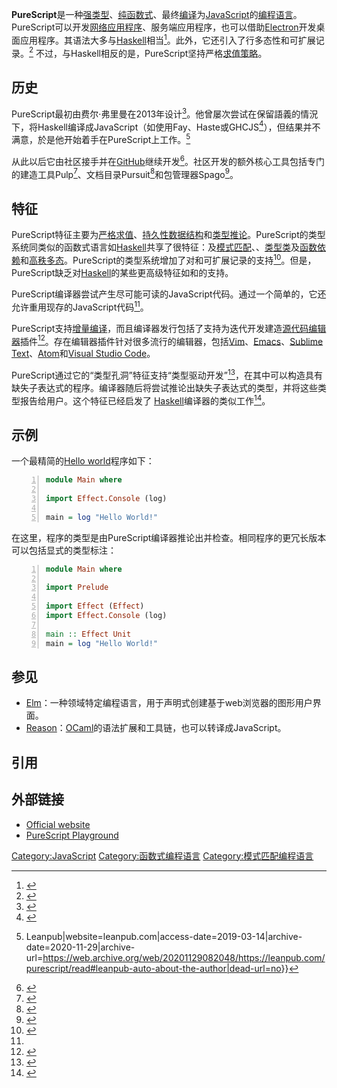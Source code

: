 {{Infobox programming language
| name = PureScript
| logo = PureScript Logo.png
| logo size = 160px
| paradigm = [[函数式编程|函数式]]
| year = {{Start date and age|2013}}
| latest release version = 0.14.9
| latest release date = {{Start date and age|2022|04|02}}
| influenced_by = [[Haskell|Haskell]], [[JavaScript|JavaScript]]
| typing = [[类型推论|类型推论]], [[静态类型|静态]], [[强类型|强类型]]
| designer = Phil Freeman
| website = [http://www.purescript.org www.purescript.org]
| license = 三条款[[BSD许可证|BSD许可证]]<ref name=license>{{cite web|url=https://github.com/purescript/purescript/blob/master/LICENSE|title=purescript/purescript|website=GitHub|access-date=2021-02-14|archive-date=2021-04-25|archive-url=https://web.archive.org/web/20210425194249/https://github.com/purescript/purescript/blob/master/LICENSE}}</ref>
| file_ext = .purs
}}
'''PureScript'''是一种[[强类型|强类型]]、[[纯函数式编程|纯函数式]]、最终[[编译|编译]]为[[JavaScript|JavaScript]]的[[编程语言|编程语言]]。PureScript可以开发[[网络应用程序|网络应用程序]]、服务端应用程序，也可以借助[[Electron|Electron]]开发桌面应用程序。其语法大多与[[Haskell|Haskell]]相当<ref>{{cite web |url=https://arow.info/blog/posts/2015-12-17-purescript-intro.html |title=PureScript for the Haskeller － Where to get started in PureScript for the Haskell programmer |access-date=2021-02-28 |archive-date=2020-11-08 |archive-url=https://web.archive.org/web/20201108125108/https://arow.info/blog/posts/2015-12-17-purescript-intro.html }}</ref>。此外，它还引入了行多态性和可扩展记录。<ref>{{Cite web|url=http://www.purescript.org/|title=PureScript|website=www.purescript.org|access-date=2019-03-14|archive-date=2021-02-05|archive-url=https://web.archive.org/web/20210205133948/https://www.purescript.org/|dead-url=no}}</ref>
不过，与Haskell相反的是，PureScript坚持严格[[求值策略|求值策略]]。

== 历史 ==
PureScript最初由费尔·弗里曼在2013年设计<ref>{{cite web |url=https://survivejs.com/blog/purescript-interview/ |title=PureScript - Strongly Typed Programming Language Compiling to JavaScript - Interview with Phil Freeman |access-date=2021-02-28 |archive-date=2021-01-18 |archive-url=https://web.archive.org/web/20210118011336/https://survivejs.com/blog/purescript-interview/ }}</ref>。他曾屡次尝试在保留語義的情況下，将Haskell编译成JavaScript（如使用Fay、Haste或GHCJS<ref>{{cite web|url=https://wiki.haskell.org/The_JavaScript_Problem|title=The JavaScript Problem|access-date=2021-02-28|archive-date=2020-12-09|archive-url=https://web.archive.org/web/20201209014541/https://wiki.haskell.org/The_JavaScript_Problem}}</ref>），但结果并不满意，於是他开始着手在PureScript上工作。<ref>{{Cite web|url=https://leanpub.com/purescript/read#leanpub-auto-about-the-author|title=Read PureScript by Example {{!}} Leanpub|website=leanpub.com|access-date=2019-03-14|archive-date=2020-11-29|archive-url=https://web.archive.org/web/20201129082048/https://leanpub.com/purescript/read#leanpub-auto-about-the-author|dead-url=no}}</ref>

从此以后它由社区接手并在[[GitHub|GitHub]]继续开发<ref>{{cite web|url=https://project-awesome.org/passy/awesome-purescript|title=awesome-purescript|access-date=2021-02-28|archive-date=2021-11-21|archive-url=https://web.archive.org/web/20211121230617/https://project-awesome.org/passy/awesome-purescript}}</ref>。社区开发的额外核心工具包括专门的建造工具Pulp<ref>{{Citation|title=A build tool for PureScript projects|date=2019-03-08|url=https://github.com/purescript-contrib/pulp|publisher=PureScript Contrib|access-date=2019-03-14|archive-date=2020-12-05|archive-url=https://web.archive.org/web/20201205183435/https://github.com/purescript-contrib/pulp/}}</ref>、文档目录Pursuit<ref>{{Cite web|url=https://pursuit.purescript.org/|title=Pursuit|website=pursuit.purescript.org|access-date=2019-03-14|archive-date=2021-03-01|archive-url=https://web.archive.org/web/20210301125110/https://pursuit.purescript.org/}}</ref>和包管理器Spago<ref>{{Citation|title=🍝 PureScript package manager and build tool powered by Dhall and package-sets: spacchetti/spago|date=2019-03-14|url=https://github.com/spacchetti/spago|publisher=spacchetti|access-date=2019-03-14}}</ref>。

== 特征 ==
PureScript特征主要为[[及早求值|严格求值]]、[[持久性数据结构|持久性数据结构]]和[[类型推论|类型推论]]。PureScript的类型系统同类似的函数式语言如[[Haskell|Haskell]]共享了很特征：{{en-link|代数数据类型|algebraic data type}}及[[模式匹配|模式匹配]]、{{en-link|种类 (类型论)|Kind (type theory)|高种类类型}}、[[类型类|类型类]]及[[类型类#函数依赖|函数依赖]]和[[参数多态|高秩多态]]。PureScript的类型系统增加了对{{en-link|行多态|Row polymorphism}}和可扩展记录的支持<ref name="#1">{{Citation|title=Documentation for the PureScript language, compiler, and tools.: purescript/documentation|date=2019-03-14|url=https://github.com/purescript/documentation|publisher=PureScript|access-date=2019-03-14|archive-date=2021-04-25|archive-url=https://web.archive.org/web/20210425194808/https://github.com/purescript/documentation}}</ref>。但是，PureScript缺乏对[[Haskell|Haskell]]的某些更高级特征如{{en-link|广义代数数据类型|Generalized algebraic data type|GADT}}和{{en-link|类型家族|Type family}}的支持。

PureScript编译器尝试产生尽可能可读的JavaScript代码。通过一个简单的{{en-link|外界函数接口|Foreign function interface|FFI接口}}，它还允许重用现存的JavaScript代码<ref name="#1"/>。

PureScript支持[[增量编译器|增量编译]]，而且编译器发行包括了支持为迭代开发建造[[源代码编辑器|源代码编辑器]]插件<ref>{{Citation|title=purs ide: Editor and tooling support for the PureScript programming language|date=2019-04-21|url=https://github.com/purescript/purescript/tree/dfbd19da85c92d82ed4c3184f950f74da5332e3f/psc-ide|access-date=2019-04-21}}</ref>。存在编辑器插件针对很多流行的编辑器，包括[[Vim|Vim]]、[[Emacs|Emacs]]、[[Sublime_Text|Sublime Text]]、[[Atom_(文字编辑器)|Atom]]和[[Visual_Studio_Code|Visual Studio Code]]。

PureScript通过它的“类型孔洞”特征支持“类型驱动开发”<ref>{{Citation|title=Implementing type directed search for PureScript|date=2016-10-27}}</ref>，在其中可以构造具有缺失子表达式的程序。编译器随后将尝试推论出缺失子表达式的类型，并将这些类型报告给用户。这个特征已经启发了{{en-link|格拉斯哥Haskell编译器|Glasgow Haskell Compiler|GHC}} [[Haskell|Haskell]]编译器的类似工作<ref>{{Citation|title=Suggesting Valid Hole Fits for Typed-Holes (Experience Report)|date=2018-09-27|url=https://dl.acm.org/citation.cfm?id=3242760|author=Matthías Páll Gissurarson}}</ref>。

== 示例 ==
一个最精简的[[Hello_world|Hello world]]程序如下：
<syntaxhighlight lang="haskell" line="1">
module Main where

import Effect.Console (log)

main = log "Hello World!"
</syntaxhighlight>

在这里，程序的类型是由PureScript编译器推论出并检查。相同程序的更冗长版本可以包括显式的类型标注：
<syntaxhighlight lang="haskell" line="1">
module Main where

import Prelude

import Effect (Effect)
import Effect.Console (log)

main :: Effect Unit
main = log "Hello World!"
</syntaxhighlight>

==参见 ==
* [[Elm_(编程语言)|Elm]]：一种领域特定编程语言，用于声明式创建基于web浏览器的图形用户界面。
* [[Reason_(编程语言)|Reason]]：[[OCaml|OCaml]]的语法扩展和工具链，也可以转译成JavaScript。

== 引用 ==
{{Reflist|2}}

== 外部链接 ==
* [http://www.purescript.org Official website] {{Wayback|url=http://www.purescript.org/ |date=20210205133948 }}
* [https://app.qvault.io/playground/purescript PureScript Playground] {{Wayback|url=https://app.qvault.io/playground/purescript |date=20201011214915 }}

{{程序设计语言}}
{{JavaScript}}
{{ECMAScript}}

[[Category:JavaScript|Category:JavaScript]]
[[Category:函数式编程语言|Category:函数式编程语言]]
[[Category:模式匹配编程语言|Category:模式匹配编程语言]]